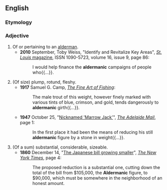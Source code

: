 ==English==

===Etymology===
{{suffix|en|alderman|ic}}

===Adjective===
{{en-adj}}

# Of or pertaining to an [[alderman]].
#* '''2010''' September, Toby Weiss, "Identify and Revitalize Key Areas", [[w:St. Louis Magazine|''St. Louis'' magazine]], ISSN 1090-5723, volume 16, issue 9, page 86:
#*: I would help finance the '''aldermanic''' campaigns of people who{{...}}.
# (Of size) plump, rotund, fleshy.
#* '''1917''' Samuel G. Camp, ''[https://www.forgottenbooks.com/en/books/TheFineArtofFishing_10001740 The Fine Art of Fishing]'':
#*: The male trout of this weight, however finely marked with various tints of blue, crimson, and gold, tends dangerously to '''aldermanic''' girth{{...}}.
#* '''1947''' October 25, "[https://trove.nla.gov.au/newspaper/article/55891304 Nicknamed 'Marrow Jack']", [[w:The Mail (Adelaide)|''The Adelaide Mail'']], page 1:
#*: In the first place it had been the means of reducing his still '''aldermanic''' figure by a stone in weight{{...}}.
# (Of a sum) substantial, considerable, sizeable.
#* '''1860''' December 14, "[https://www.nytimes.com/1860/12/14/archives/the-japanese-bill-growing-smaller.html The Japanese bill growing smaller]", [[w:The New York Times|''The New York Times'']], page 4:
#*: The proposed reduction is a substantial one, cutting down the total of the bill from $105,000, the '''Aldermanic''' figure, to $90,000, which must be somewhere in the neighborhood of an honest amount.